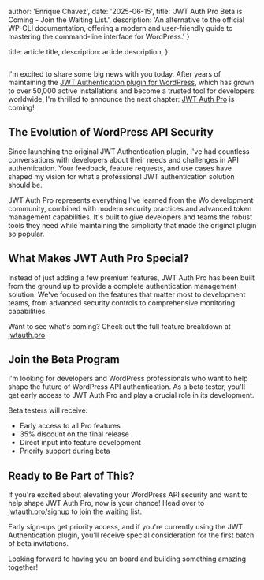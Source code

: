 
  author: 'Enrique Chavez',
  date: '2025-06-15',
  title: 'JWT Auth Pro Beta is Coming - Join the Waiting List.',
  description:
    'An alternative to the official WP-CLI documentation, offering a modern and user-friendly guide to mastering the command-line interface for WordPress.'
}

  title: article.title,
  description: article.description,
}


<Image src={HeroImage} alt="" />

I'm excited to share some big news with you today. After years of maintaining the [JWT Authentication plugin for WordPress](https://wordpress.org/plugins/jwt-authentication-for-wp-rest-api/), which has grown to over 50,000 active installations and become a trusted tool for developers worldwide, I'm thrilled to announce the next chapter: [JWT Auth Pro](https://jwtauth.pro?utm_source=wppb&utm_medium=blog) is coming!

## The Evolution of WordPress API Security

Since launching the original JWT Authentication plugin, I've had countless conversations with developers about their needs and challenges in API authentication. Your feedback, feature requests, and use cases have shaped my vision for what a professional JWT authentication solution should be.

JWT Auth Pro represents everything I've learned from the Wo development community, combined with modern security practices and advanced token management capabilities. It's built to give developers and teams the robust tools they need while maintaining the simplicity that made the original plugin so popular.

## What Makes JWT Auth Pro Special?

Instead of just adding a few premium features, JWT Auth Pro has been built from the ground up to provide a complete authentication management solution. We've focused on the features that matter most to development teams, from advanced security controls to comprehensive monitoring capabilities.

Want to see what's coming? Check out the full feature breakdown at [jwtauth.pro](https://jwtauth.pro?utm_source=wppb&utm_medium=blog)

## Join the Beta Program

I'm looking for developers and WordPress professionals who want to help shape the future of WordPress API authentication. As a beta tester, you'll get early access to JWT Auth Pro and play a crucial role in its development.

Beta testers will receive:
- Early access to all Pro features
- 35% discount on the final release
- Direct input into feature development
- Priority support during beta

## Ready to Be Part of This?

If you're excited about elevating your WordPress API security and want to help shape JWT Auth Pro, now is your chance! Head over to [jwtauth.pro/signup](https://jwtauth.pro/signup) to join the waiting list.

Early sign-ups get priority access, and if you're currently using the JWT Authentication plugin, you'll receive special consideration for the first batch of beta invitations.

Looking forward to having you on board and building something amazing together!
